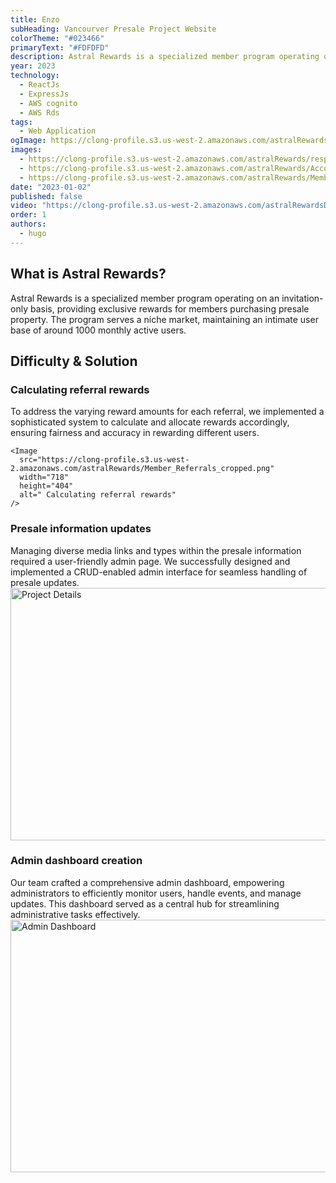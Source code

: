 ```yaml
---
title: Enzo
subHeading: Vancourver Presale Project Website
colorTheme: "#023466"
primaryText: "#FDFDFD"
description: Astral Rewards is a specialized member program operating on an invitation-only basis, providing exclusive rewards for members purchasing presale property. The program serves a niche market, maintaining an intimate user base of around 1000 monthly active users.
year: 2023
technology:
  - ReactJs
  - ExpressJs
  - AWS cognito
  - AWS Rds
tags:
  - Web Application
ogImage: https://clong-profile.s3.us-west-2.amazonaws.com/astralRewards/AstralRewardsOGImage.png
images:
  - https://clong-profile.s3.us-west-2.amazonaws.com/astralRewards/responsive_layout.png
  - https://clong-profile.s3.us-west-2.amazonaws.com/astralRewards/Account.png
  - https://clong-profile.s3.us-west-2.amazonaws.com/astralRewards/Member+Activity.png
date: "2023-01-02"
published: false
video: "https://clong-profile.s3.us-west-2.amazonaws.com/astralRewardsDemo.mp4"
order: 1
authors:
  - hugo
---
```


## What is Astral Rewards?

Astral Rewards is a specialized member program operating on an invitation-only basis, providing exclusive rewards for members purchasing presale property. The program serves a niche market, maintaining an intimate user base of around 1000 monthly active users.

## Difficulty & Solution

### Calculating referral rewards

<Dns>
  To address the varying reward amounts for each referral, we implemented a
  sophisticated system to calculate and allocate rewards accordingly, ensuring
  fairness and accuracy in rewarding different users.
</Dns>

    <Image
      src="https://clong-profile.s3.us-west-2.amazonaws.com/astralRewards/Member_Referrals_cropped.png"
      width="718"
      height="404"
      alt=" Calculating referral rewards"
    />

### Presale information updates

<Dns>
  Managing diverse media links and types within the presale information required
  a user-friendly admin page. We successfully designed and implemented a
  CRUD-enabled admin interface for seamless handling of presale updates.
</Dns>
<Image
  src="https://clong-profile.s3.us-west-2.amazonaws.com/astralRewards/projectDetails.png"
  width="718"
  height="404"
  alt="Project Details"
/>

### Admin dashboard creation

<Dns>
  Our team crafted a comprehensive admin dashboard, empowering administrators to
  efficiently monitor users, handle events, and manage updates. This dashboard
  served as a central hub for streamlining administrative tasks effectively.
</Dns>
<Image
  src="https://clong-profile.s3.us-west-2.amazonaws.com/astralRewards/Admin+Dashboard.png"
  width="718"
  height="404"
  alt="Admin Dashboard"
/>
